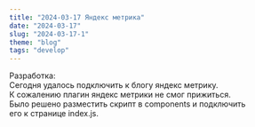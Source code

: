 ```yaml
---
title: "2024-03-17 Яндекс метрика"
date: "2024-03-17"
slug: "2024-03-17-1"
theme: "blog"
tags: "develop"
---
```


Разработка:\
Сегодня удалось подключить к блогу яндекс метрику.\
К сожалению плагин яндекс метрики не смог прижиться.\
Было решено разместить скрипт в components и подключить\
его к странице index.js.




